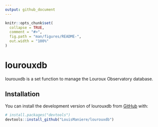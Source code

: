```yaml
---
output: github_document
---
```


<!-- README.md is generated from README.Rmd. Please edit that file -->

```r
knitr::opts_chunk$set(
  collapse = TRUE,
  comment = "#>",
  fig.path = "man/figures/README-",
  out.width = "100%"
)
```

# lourouxdb

<!-- badges: start -->
<!-- badges: end -->

lourouxdb is a set function to manage the Louroux Observatory database.

## Installation

You can install the development version of lourouxdb from [GitHub](https://github.com/LouisManiere/lourouxdb) with:

``` r
# install.packages("devtools")
devtools::install_github("LouisManiere/lourouxdb")
```
